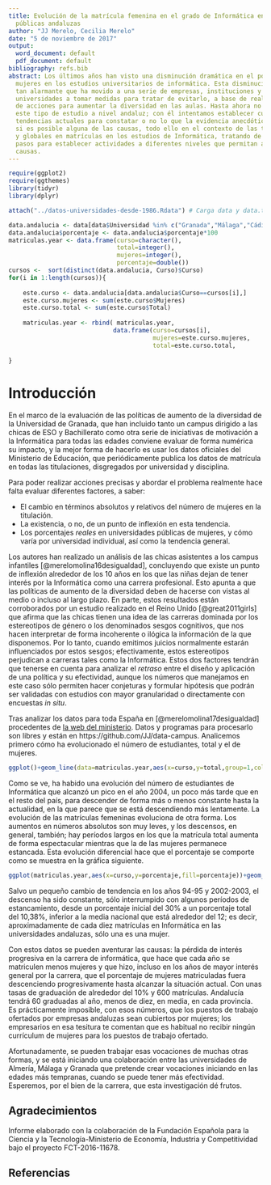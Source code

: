 ```yaml
---
title: Evolución de la matrícula femenina en el grado de Informática en universidades
  públicas andaluzas
author: "JJ Merelo, Cecilia Merelo"
date: "5 de noviembre de 2017"
output:
  word_document: default
  pdf_document: default
bibliography: refs.bib
abstract: Los últimos años han visto una disminución dramática en el porcentaje de
  mujeres en los estudios universitarios de informática. Esta disminución ha sido
  tan alarmante que ha movido a una serie de empresas, instituciones y a las propias
  universidades a tomar medidas para tratar de evitarlo, a base de realizar una serie
  de acciones para aumentar la diversidad en las aulas. Hasta ahora no se había hecho
  este tipo de estudio a nivel andaluz; con él intentamos establecer cuales son las
  tendencias actuales para constatar o no lo que la evidencia anecdótica revela, analizar
  si es posible alguna de las causas, todo ello en el contexto de las tendencias nacionales
  y globales en matrículas en los estudios de Informática, tratando de dar los primeros
  pasos para establecer actividades a diferentes niveles que permitan atajar estas
  causas.
---
```


```r
require(ggplot2) 
require(ggthemes)
library(tidyr)
library(dplyr)

attach("../datos-universidades-desde-1986.Rdata") # Carga data y data.total

data.andalucia <- data[data$Universidad %in% c("Granada","Málaga","Cádiz","Córdoba","Sevilla","Jaén","Almería","Pablo de Olavide","Huelva"),]
data.andalucia$porcentaje <- data.andalucia$porcentaje*100
matriculas.year <- data.frame(curso=character(),
                              total=integer(),
                              mujeres=integer(),
                              porcentaje=double())
cursos <-  sort(distinct(data.andalucia, Curso)$Curso)
for(i in 1:length(cursos)){
    
    este.curso <- data.andalucia[data.andalucia$Curso==cursos[i],]
    este.curso.mujeres <- sum(este.curso$Mujeres)
    este.curso.total <- sum(este.curso$Total)
    
    matriculas.year <- rbind( matriculas.year,
                             data.frame(curso=cursos[i],
                                        mujeres=este.curso.mujeres,
                                        total=este.curso.total,                                      porcentaje=100*(este.curso.mujeres/este.curso.total)))
    
}
```

# Introducción

En el marco de la evaluación de las políticas de aumento de la diversidad de la Universidad de Granada, que han incluido tanto un campus dirigido a las chicas de ESO y Bachillerato como otra serie de iniciativas de motivación a la Informática para todas las edades conviene evaluar de forma numérica su impacto, y la mejor forma de hacerlo es usar los datos oficiales del Ministerio de Educación, que periódicamente publica los datos de matrícula en todas las titulaciones, disgregados por universidad y disciplina.

Para poder realizar acciones precisas y abordar el problema realmente hace falta evaluar diferentes factores, a saber:

* El cambio en términos absolutos y relativos del número de mujeres en la titulación.
* La existencia, o no, de un punto de inflexión en esta tendencia.
* Los porcentajes *reales* en universidades públicas de mujeres, y cómo varía por universidad individual, así como la tendencia general. 

Los autores han realizado un análisis de las chicas asistentes a los campus infantiles [@merelomolina16desigualdad], concluyendo que existe un punto de inflexión alrededor de los 10 años en los que las niñas dejan de tener interés por la Informática como una carrera profesional. Esto apunta a que las políticas de aumento de la diversidad deben de hacerse con vistas al medio o incluso al largo plazo. En parte, estos resultados están corroborados por un estudio realizado en el Reino Unido [@great2011girls] que afirma que las chicas tienen una idea de las carreras dominada por los estereotipos de género o los denominados sesgos cognitivos, que nos hacen interpretar de forma incoherente o ilógica la información de la que disponemos. Por lo tanto, cuando emitimos juicios normalmente estarán influenciados por estos sesgos; efectivamente, estos estereotipos perjudican a carreras tales como la Informática. Estos dos factores tendrán que tenerse en cuenta para analizar el *retraso* entre el diseño y aplicación de una política y su efectividad, aunque los números que manejamos en este caso sólo permiten hacer conjeturas y formular hipótesis que podrán ser validadas con estudios con mayor granularidad o directamente con encuestas *in situ*.

Tras analizar los datos para toda España en [@merelomolina17desigualdad] procedentes de [la web del ministerio](https://www.educacion.gob.es/educabase/menu.do?type=pcaxis&path=/Universitaria/Series/Estudiantes/Egresados/&file=pcaxis&l=s0). Datos y programas para procesarlo son libres y están en https://github.com/JJ/data-campus. Analicemos primero cómo ha evolucionado el número de estudiantes, total y el de mujeres. 

```r
ggplot()+geom_line(data=matriculas.year,aes(x=curso,y=total,group=1,color="Total"))+geom_line(data=matriculas.year,aes(x=curso,y=mujeres,group=1,color="Mujeres")) +theme_tufte() + theme(axis.text.x = element_text(angle = 90, hjust = 1))+ guides(color=guide_legend(title="Matrículas"))
```   

Como se ve, ha habido una evolución del número de estudiantes de Informática que alcanzó un pico en el año 2004, un poco más tarde que en el resto del país, para descender de forma más o menos constante hasta la actualidad, en la que parece que se está descendiendo más lentamente. La evolución de las matrículas femeninas evoluciona de otra forma. Los aumentos en números absolutos son muy leves, y los descensos, en general, también; hay períodos largos en los que la matrícula total aumenta de forma espectacular mientras que la de las mujeres permanece estancada. Esta evolución diferencial hace que el porcentaje se comporte como se muestra en la gráfica siguiente.

```r
ggplot(matriculas.year,aes(x=curso,y=porcentaje,fill=porcentaje))+geom_bar(stat="Identity") +theme_tufte() + theme(axis.text.x = element_text(angle = 90, hjust = 1))
```

Salvo un pequeño cambio de tendencia en los años 94-95 y 2002-2003, el descenso ha sido constante, sólo interrumpido con algunos períodos de estancamiento, desde un porcentaje inicial del 30% a un porcentaje total del 10,38%, inferior a la media nacional que está alrededor del 12; es decir, aproximadamente de cada diez matrículas en Informática en las universidades andaluzas, sólo una es una mujer. 

Con estos datos se pueden aventurar las causas: la pérdida de interés progresiva en la carrera de informática, que hace que cada año se matriculen menos mujeres y que hizo, incluso en los años de mayor interés general por la carrera, que el porcentaje de mujeres matriculadas fuera descenciendo progresivamente hasta alcanzar la situación actual. Con unas tasas de graduación de alrededor del 10% y 600 matrículas. Andalucía tendrá 60 graduadas al año, menos de diez, en media, en cada provincia. Es prácticamente imposible, con esos números, que los puestos de trabajo ofertados por empresas andaluzas sean cubiertos por mujeres; los empresarios en esa tesitura te comentan que es habitual no recibir ningún currículum de mujeres para los puestos de trabajo ofertado. 

Afortunadamente, se pueden trabajar esas vocaciones de muchas otras formas, y se está iniciando una colaboración entre las universidades de Almería, Málaga y Granada que pretende crear vocaciones iniciando en las edades más tempranas, cuando se puede tener más efectividad. Esperemos, por el bien de la carrera, que esta investigación dé frutos. 

## Agradecimientos

Informe elaborado con la colaboración de la Fundación Española para la Ciencia y la Tecnología-Ministerio de Economía, Industria y Competitividad bajo el proyecto  FCT-2016-11678.

## Referencias
